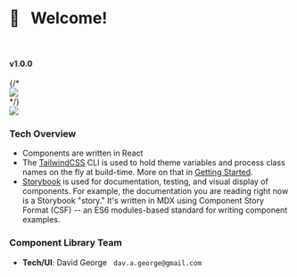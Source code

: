 
<Meta title="Welcome" />

<div className="flex items-baseline">
	<h1>&#128075; &nbsp; Welcome!</h1>
	&nbsp; &nbsp;
	<h4 className="text-slate-400 pl-2">v1.0.0</h4>
</div>

<div className="container w-full flex pb-8">
	{/* <div className="w-1/2 max-w-screen-md inline-flex">
		<img src={Bubbles} className="rounded-full shadow aspect-square" />
	</div> */}
	<div className="w-full max-w-screen-md flex flex-row items-start justify-start pr-[260px]">
		<img src={WelcomeImage} className="rounded-2xl" />
		<WelcomeLottie />
	</div>
</div>

### Tech Overview
- Components are written in React
- The [TailwindCSS](https://tailwindcss.com/) CLI is used to hold theme variables and process class names on the fly at build-time. More on that in [Getting Started](./?path=/docs/getting-started--page).
- [Storybook](https://storybook.js.org/) is used for documentation, testing, and visual display of components. For example, the documentation you are reading right now is a Storybook "story." It's written in MDX using Component Story Format (CSF) -- an ES6 modules-based standard for writing component examples.

### Component Library Team
- **Tech/UI**: David George &nbsp; `dav.a.george@gmail.com`

